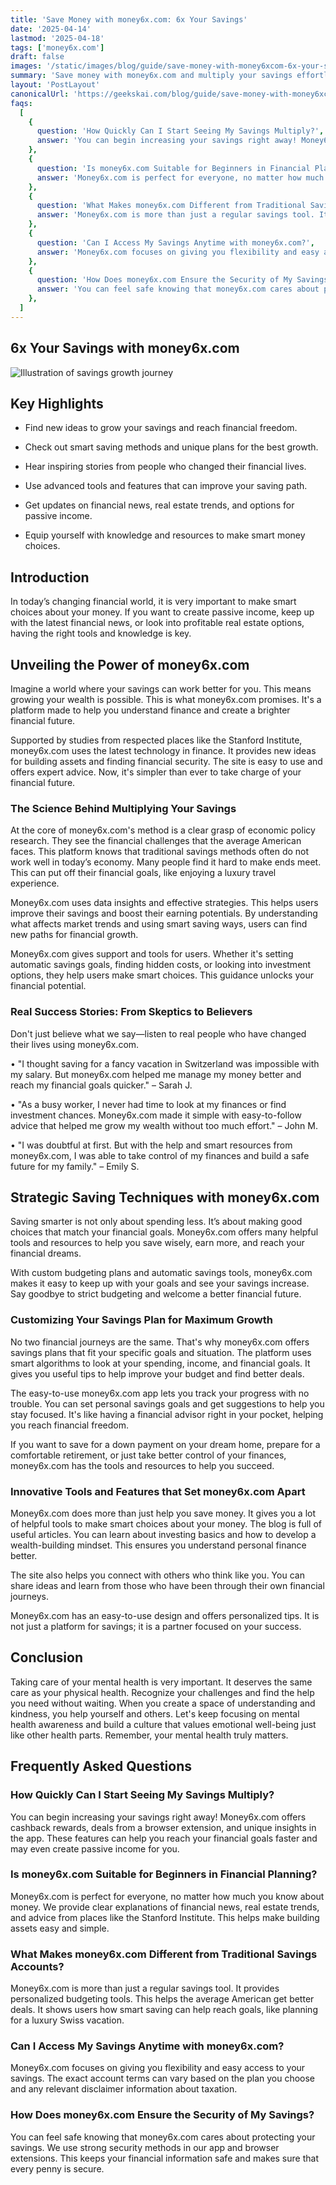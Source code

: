 ```yaml
---
title: 'Save Money with money6x.com: 6x Your Savings'
date: '2025-04-14'
lastmod: '2025-04-18'
tags: ['money6x.com']
draft: false
images: '/static/images/blog/guide/save-money-with-money6xcom-6x-your-savings.png'
summary: 'Save money with money6x.com and multiply your savings effortlessly. Discover the best ways to maximize your financial potential.'
layout: 'PostLayout'
canonicalUrl: 'https://geekskai.com/blog/guide/save-money-with-money6xcom-6x-your-savings/'
faqs:
  [
    {
      question: 'How Quickly Can I Start Seeing My Savings Multiply?',
      answer: 'You can begin increasing your savings right away! Money6x.com offers cashback rewards, deals from a browser extension, and unique insights in the app. These features can help you reach your financial goals faster and may even create passive income for you.',
    },
    {
      question: 'Is money6x.com Suitable for Beginners in Financial Planning?',
      answer: 'Money6x.com is perfect for everyone, no matter how much you know about money. We provide clear explanations of financial news, real estate trends, and advice from places like the Stanford Institute. This helps make building assets easy and simple.',
    },
    {
      question: 'What Makes money6x.com Different from Traditional Savings Accounts?',
      answer: 'Money6x.com is more than just a regular savings tool. It provides personalized budgeting tools. This helps the average American get better deals. It shows users how smart saving can help reach goals, like planning for a luxury Swiss vacation.',
    },
    {
      question: 'Can I Access My Savings Anytime with money6x.com?',
      answer: 'Money6x.com focuses on giving you flexibility and easy access to your savings. The exact account terms can vary based on the plan you choose and any relevant disclaimer information about taxation.',
    },
    {
      question: 'How Does money6x.com Ensure the Security of My Savings?',
      answer: 'You can feel safe knowing that money6x.com cares about protecting your savings. We use strong security methods in our app and browser extensions. This keeps your financial information safe and makes sure that every penny is secure.',
    },
  ]
---
```


## 6x Your Savings with money6x.com

![Illustration of savings growth journey](/static/images/blog/guide/save-money-with-money6xcom-6x-your-savings.png)

## Key Highlights

- Find new ideas to grow your savings and reach financial freedom.

- Check out smart saving methods and unique plans for the best growth.

- Hear inspiring stories from people who changed their financial lives.

- Use advanced tools and features that can improve your saving path.

- Get updates on financial news, real estate trends, and options for passive income.

- Equip yourself with knowledge and resources to make smart money choices.

## Introduction

In today’s changing financial world, it is very important to make smart choices about your money. If you want to create passive income, keep up with the latest financial news, or look into profitable real estate options, having the right tools and knowledge is key.

## Unveiling the Power of money6x.com

Imagine a world where your savings can work better for you. This means growing your wealth is possible. This is what money6x.com promises. It's a platform made to help you understand finance and create a brighter financial future.

Supported by studies from respected places like the Stanford Institute, money6x.com uses the latest technology in finance. It provides new ideas for building assets and finding financial security. The site is easy to use and offers expert advice. Now, it's simpler than ever to take charge of your financial future.

### The Science Behind Multiplying Your Savings

At the core of money6x.com's method is a clear grasp of economic policy research. They see the financial challenges that the average American faces. This platform knows that traditional savings methods often do not work well in today’s economy. Many people find it hard to make ends meet. This can put off their financial goals, like enjoying a luxury travel experience.

Money6x.com uses data insights and effective strategies. This helps users improve their savings and boost their earning potentials. By understanding what affects market trends and using smart saving ways, users can find new paths for financial growth.

Money6x.com gives support and tools for users. Whether it's setting automatic savings goals, finding hidden costs, or looking into investment options, they help users make smart choices. This guidance unlocks your financial potential.

### Real Success Stories: From Skeptics to Believers

Don't just believe what we say—listen to real people who have changed their lives using money6x.com.

• "I thought saving for a fancy vacation in Switzerland was impossible with my salary. But money6x.com helped me manage my money better and reach my financial goals quicker." – Sarah J.

• "As a busy worker, I never had time to look at my finances or find investment chances. Money6x.com made it simple with easy-to-follow advice that helped me grow my wealth without too much effort." – John M.

• "I was doubtful at first. But with the help and smart resources from money6x.com, I was able to take control of my finances and build a safe future for my family." – Emily S.

## Strategic Saving Techniques with money6x.com

Saving smarter is not only about spending less. It’s about making good choices that match your financial goals. Money6x.com offers many helpful tools and resources to help you save wisely, earn more, and reach your financial dreams.

With custom budgeting plans and automatic savings tools, money6x.com makes it easy to keep up with your goals and see your savings increase. Say goodbye to strict budgeting and welcome a better financial future.

### Customizing Your Savings Plan for Maximum Growth

No two financial journeys are the same. That's why money6x.com offers savings plans that fit your specific goals and situation. The platform uses smart algorithms to look at your spending, income, and financial goals. It gives you useful tips to help improve your budget and find better deals.

The easy-to-use money6x.com app lets you track your progress with no trouble. You can set personal savings goals and get suggestions to help you stay focused. It's like having a financial advisor right in your pocket, helping you reach financial freedom.

If you want to save for a down payment on your dream home, prepare for a comfortable retirement, or just take better control of your finances, money6x.com has the tools and resources to help you succeed.

### Innovative Tools and Features that Set money6x.com Apart

Money6x.com does more than just help you save money. It gives you a lot of helpful tools to make smart choices about your money. The blog is full of useful articles. You can learn about investing basics and how to develop a wealth-building mindset. This ensures you understand personal finance better.

The site also helps you connect with others who think like you. You can share ideas and learn from those who have been through their own financial journeys.

Money6x.com has an easy-to-use design and offers personalized tips. It is not just a platform for savings; it is a partner focused on your success.

## Conclusion

Taking care of your mental health is very important. It deserves the same care as your physical health. Recognize your challenges and find the help you need without waiting. When you create a space of understanding and kindness, you help yourself and others. Let's keep focusing on mental health awareness and build a culture that values emotional well-being just like other health parts. Remember, your mental health truly matters.

## Frequently Asked Questions

### How Quickly Can I Start Seeing My Savings Multiply?

You can begin increasing your savings right away! Money6x.com offers cashback rewards, deals from a browser extension, and unique insights in the app. These features can help you reach your financial goals faster and may even create passive income for you.

### Is money6x.com Suitable for Beginners in Financial Planning?

Money6x.com is perfect for everyone, no matter how much you know about money. We provide clear explanations of financial news, real estate trends, and advice from places like the Stanford Institute. This helps make building assets easy and simple.

### What Makes money6x.com Different from Traditional Savings Accounts?

Money6x.com is more than just a regular savings tool. It provides personalized budgeting tools. This helps the average American get better deals. It shows users how smart saving can help reach goals, like planning for a luxury Swiss vacation.

### Can I Access My Savings Anytime with money6x.com?

Money6x.com focuses on giving you flexibility and easy access to your savings. The exact account terms can vary based on the plan you choose and any relevant disclaimer information about taxation.

### How Does money6x.com Ensure the Security of My Savings?

You can feel safe knowing that money6x.com cares about protecting your savings. We use strong security methods in our app and browser extensions. This keeps your financial information safe and makes sure that every penny is secure.
